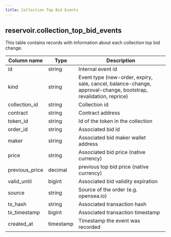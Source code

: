 ```yaml
---
title: Collection Top Bid Events
---
```


## **reservoir.collection\_top\_bid\_events**

This table contains records with information about each collection top bid change.

| **Column name** | **Type**  | **Description**                                                                                                 |
|-----------------|-----------|-----------------------------------------------------------------------------------------------------------------|
| id              | string    | Internal event id                                                                                               |
| kind            | string    | Event type (new-order, expiry, sale, cancel, balance-change, approval-change, bootstrap, revalidation, reprice) |
| collection\_id  | string    | Collection id                                                                                                   |
| contract        | string    | Contract address                                                                                                |
| token\_id       | string    | Id of the token in the collection                                                                               |
| order\_id       | string    | Associated bid id                                                                                               |
| maker           | string    | Associated bid maker wallet address                                                                             |
| price           | string    | Associated bid price (native currency)                                                                          |
| previous\_price | decimal   | previous top bid price (native currency)                                                                        |
| valid\_until    | bigint    | Associated bid validity expiration                                                                              |
| source          | string    | Source of the order (e.g. opensea.io)                                                                           |
| tx\_hash        | string    | Associated transaction hash                                                                                     |
| tx\_timestamp   | bigint    | Associated transaction timestamp                                                                                |
| created\_at     | timestamp | Timestamp the event was recorded                                                                                |
